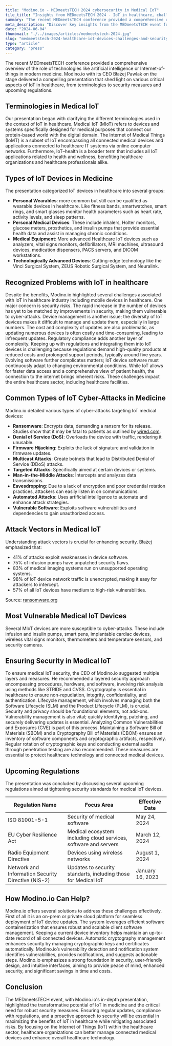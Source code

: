 ```yaml
---
title: "Modino.io - MEDmeetsTECH 2024 cybersecurity in Medical IoT"
tile_title: "Insights from MEDmeetsTECH 2024 - IoT in healthcare, challenges and security"
summary: "The recent MEDmeetsTECH conference provided a comprehensive overview of the role of technologies like artificial intelligence or Internet-of-things in modern medicine. Modino.io with its CEO Błażej Pawlak on the stage delivered a compelling presentation that shed light on various critical aspects of IoT in healthcare, from terminologies to security measures and upcoming regulations."
meta_description: "Discover key insights from the MEDmeetsTECH event focusing on the role of IoT in modern medicine, security challenges, and regulations."
date: "2024-06-04"
thumbnail: "./../images/articles/medmeetstech-2024.jpg"
slug: "medmeetstech-2024-healthcare-iot-devices-challenges-and-security"
type: "article"
category: "press"
---
```


The recent MEDmeetsTECH conference provided a comprehensive overview of the role of technologies like artificial intelligence or Internet-of-things in modern medicine. Modino.io with its CEO Błażej Pawlak on the stage delivered a compelling presentation that shed light on various critical aspects of IoT in healthcare, from terminologies to security measures and upcoming regulations.

## Terminologies in Medical IoT

Our presentation began with clarifying the different terminologies used in the context of IoT in healthcare. Medical IoT (MIoT) refers to devices and systems specifically designed for medical purposes that connect our protein-based world with the digital domain. The Internet of Medical Things (IoMT) is a subset of IoT encompassing all connected medical devices and applications connected to healthcare IT systems via online computer networks. Furthermore, IoT–health is a broader term that includes all IoT applications related to health and wellness, benefiting healthcare organizations and healthcare professionals alike.

## Types of IoT Devices in Medicine

The presentation categorized IoT devices in healthcare into several groups:
- **Personal Wearables**: more common but still can be qualified as wearable devices in healthcare. Like fitness bands, smartwatches, smart rings, and smart glasses monitor health parameters such as heart rate, activity levels, and sleep patterns.
- **Personal Medical Devices**: These include inhalers, Holter monitors, glucose meters, prosthetics, and insulin pumps that provide essential health data and assist in managing chronic conditions.
- **Medical Equipment**: More advanced Healthcare IoT devices such as analyzers, vital signs monitors, defibrillators, MRI machines, ultrasound devices, medication dispensers, PACS servers, and DICOM workstations.
- **Technologically Advanced Devices**: Cutting-edge technology like the Vinci Surgical System, ZEUS Robotic Surgical System, and Neuralink.

## Recognized Problems with IoT in healthcare

Despite the benefits, Modino.io highlighted several challenges associated with IoT in healthcare industry including mobile devices in healthcare. One major concern is  security risks. The rapid increase in the number of devices has yet to be matched by improvements in security, making them vulnerable to cyber-attacks. Device management is another issue; the diversity of IoT devices makes it difficult to manage and update them, especially in large numbers. The cost and complexity of updates are also problematic, as updating numerous devices is often costly and time-consuming, leading to infrequent updates. Regulatory compliance adds another layer of complexity. Keeping up with regulations and integrating them into IoT devices is challenging because regulations demand high-quality products at reduced costs and prolonged support periods, typically around five years. Evolving software further complicates matters; IoT device software must continuously adapt to changing environmental conditions. While IoT allows for faster data access and a comprehensive view of patient health, the connection to the internet brings inherent risks. These challenges impact the entire healthcare sector, including healthcare facilities.

## Common Types of IoT Cyber-Attacks in Medicine

Modino.io detailed various types of cyber-attacks targeting IoT medical devices:
- **Ransomware**: Encrypts data, demanding a ransom for its release. Studies show that it may be fatal to patients as outlined by [wired.com](https://www.wired.com/story/ransomware-hospital-death-germany/).
- **Denial of Service (DoS)**: Overloads the device with traffic, rendering it unusable.
- **Firmware Hijacking**: Exploits the lack of signature and validation in firmware updates.
- **Multicast Attacks**: Create botnets that lead to Distributed Denial of Service (DDoS) attacks.
- **Targeted Attacks**: Specifically aimed at certain devices or systems.
- **Man-in-the-Middle Attacks**: Intercepts and analyzes data transmissions.
- **Eavesdropping**: Due to a lack of encryption and poor credential rotation practices, attackers can easily listen in on communications.
- **Automated Attacks**: Uses artificial intelligence to automate and enhance attack strategies.
- **Vulnerable Software**: Exploits software vulnerabilities and dependencies to gain unauthorized access.

## Attack Vectors in Medical IoT

Understanding attack vectors is crucial for enhancing security. Błażej emphasized that:
- 41% of attacks exploit weaknesses in device software.
- 75% of infusion pumps have unpatched security flaws.
- 83% of medical imaging systems run on unsupported operating systems.
- 98% of IoT device network traffic is unencrypted, making it easy for attackers to intercept.
- 57% of all IoT devices have medium to high-risk vulnerabilities.

Source: [ransomware.org](https://ransomware.org/blog/healthcare-industry-vulnerable-to-ransomware/)

## Most Vulnerable Medical IoT Devices

Several MIoT devices are more susceptible to cyber-attacks. These include infusion and insulin pumps, smart pens, implantable cardiac devices, wireless vital signs monitors, thermometers and temperature sensors, and security cameras.

## Ensuring Security in Medical IoT

To ensure medical IoT security, the CEO of Modino.io suggested multiple layers and measures. He recommended a layered security approach encompassing procedures, hardware, and software, involving risk analysis using methods like STRIDE and CVSS. Cryptography is essential in healthcare to ensure non-repudiation, integrity, confidentiality, and authentication. Lifecycle management, which involves managing both the Software Lifecycle (SLM) and the Product Lifecycle (PLM), is crucial. Security and privacy should be foundational elements, not add-ons. Vulnerability management is also vital; quickly identifying, patching, and securely delivering updates is essential. Analyzing Common Vulnerabilities and Exposures (CVE) is part of this process. Maintaining a Software Bill of Materials (SBOM) and a Cryptography Bill of Materials (CBOM) ensures an inventory of software components and cryptographic artifacts, respectively. Regular rotation of cryptographic keys and conducting external audits through penetration testing are also recommended. These measures are essential to protect healthcare technology and connected medical devices.

## Upcoming Regulations

The presentation was concluded by discussing several upcoming regulations aimed at tightening security standards for medical IoT devices.

<table style={{border: "1px solid black",borderCollapse:"collapse"}}>
  <thead>
    <tr>
      <th style={{border: "1px solid black", paddingInline: "2px"}}>Regulation Name</th>
      <th style={{border: "1px solid black", paddingInline: "2px"}}>Focus Area</th>
      <th style={{border: "1px solid black", paddingInline: "2px"}}>Effective Date</th>
    </tr>
  </thead>
  <tbody>
    <tr>
      <td style={{border: "1px solid black", paddingInline: "2px"}}>ISO 81001-5-1</td>
      <td style={{border: "1px solid black", paddingInline: "2px"}}>Security of medical software</td>
      <td style={{border: "1px solid black", paddingInline: "2px"}}>May 24, 2024</td>
    </tr>
    <tr>
      <td style={{border: "1px solid black", paddingInline: "2px"}}>EU Cyber Resilience Act</td>
      <td style={{border: "1px solid black", paddingInline: "2px"}}>Medical ecosystem including cloud services, software and servers</td>
      <td style={{border: "1px solid black", paddingInline: "2px"}}>March 12, 2024</td>
    </tr>
    <tr>
      <td style={{border: "1px solid black", paddingInline: "2px"}}>Radio Equipment Directive</td>
      <td style={{border: "1px solid black", paddingInline: "2px"}}>Devices using wireless networks</td>
      <td style={{border: "1px solid black", paddingInline: "2px"}}>August 1, 2024</td>
    </tr>
    <tr>
      <td style={{border: "1px solid black", paddingInline: "2px"}}>Network and Information Security Directive (NIS-2)</td>
      <td style={{border: "1px solid black", paddingInline: "2px"}}>Updates to security standarts, including those for Medical IoT</td>
      <td style={{border: "1px solid black", paddingInline: "2px"}}>January 16, 2023</td>
    </tr>
  </tbody>
</table>

## How Modino.io Can Help?
Modino.io offers several solutions to address these challenges effectively. First of all it is an on-prem or private cloud platform for seamless deployment of IoT device updates. The system leverages efficient software containerization that ensures robust and scalable client software management. Keeping a current device inventory helps maintain an up-to-date record of all connected devices. Automatic cryptography management enhances security by managing cryptographic keys and certificates automatically. Modino.io’s vulnerability detection and notification system identifies vulnerabilities, provides notifications, and suggests actionable steps. Modino.io emphasizes a strong foundation in security, user-friendly design, and intuitive interfaces, aiming to provide peace of mind, enhanced security, and significant savings in time and costs.

## Conclusion
The MEDmeetsTECH event, with Modino.io's in-depth presentation, highlighted the transformative potential of IoT in medicine and the critical need for robust security measures. Ensuring regular updates, compliance with regulations, and a proactive approach to security will be essential in maximizing the benefits of IoT in healthcare while mitigating associated risks. By focusing on the Internet of Things (IoT) within the healthcare sector, healthcare organizations can better manage connected medical devices and enhance overall healthcare technology.
